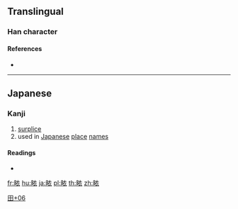 {{character info/new}}
==Translingual==

===Han character===
{{Han char|rn=102|rad=田|as=06|sn=11|four=|canj=WYHV|ids=⿰田衣}}

====References====
* {{Han ref|kx=0763.031|hdz=42542.011|uh=7569|ud=30057}}

----

==Japanese==

===Kanji===
{{ja-kanji|grade=|rs=田06}}

# [[surplice]]
# used in [[Japanese]] [[place]] [[name]]s

====Readings====
* {{ja-readings|on=|kun=[[けさ]] (kesa)}}

[[Category:Japanese-only CJKV Characters|田+06]]

[[fr:畩]]
[[hu:畩]]
[[ja:畩]]
[[pl:畩]]
[[th:畩]]
[[zh:畩]]